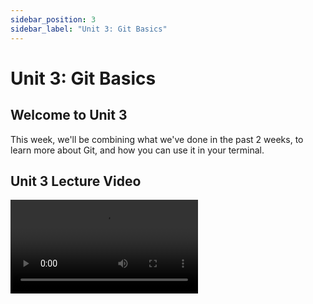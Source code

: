 ```yaml
---
sidebar_position: 3
sidebar_label: "Unit 3: Git Basics"
---
```



# Unit 3: Git Basics

## Welcome to Unit 3

This week, we'll be combining what we've done in the past 2 weeks, to learn more about Git, and how you can use it in your terminal.

## Unit 3 Lecture Video

<Video src="https://www.youtube.com/embed/jFhAPcxPEfs" />

## Git

### 🤔 Why git?

And why not google drive? 🤨👎

A reason why Google Docs has become so popular because it made an easy way for a team to collaborate on a document together. A powerful tool Google Docs provides is `revision history` which gives document owners a way to view and manage past versions of the document. This can be called **version control.**

Git is the leading form of version control for source code. It is built around the importance of tracking changes and managing collaboration. These features make Git the right tool for programming small and large projects. 

### The Git Workflow

**What is a repository?**

A repository (also known as repo), is a collection of source code. It will contain all your project's files and revision history. 

When working with Git, there are 4 fundamental elements: **Working Directory, Staging Area, Local Repo,** and **Remote Repo.** 

- **Working Directory**  - Your working directory are the files on your computer.
- **Staging Area**  - Once you make changes to a file, you can add it to the Staging Area, meaning that the file is ready to be committed.
- **Local Repo** - Your local repo is stored on your computer, and is a clone of the Remote Repo.
- **Remote Repo** - The remote repo is the repository, but it's stored on a server miles away (such as GitHub).

![Git Workflow Image](../static/img/unit3/git-workflow.png)

### Git Commands

| Commands | Function |
| --- | --- |
| git clone <remote_repo_url>  | Creates a clone of the remote repository on your local computer. |
| git init | Create a new git repository (note: you don't need to do this if you use clone) |
| git status | Lists all new or modified files to be committed. |
| git add <file_name> | Adds specified files into the staging area, ready to be committed. |
| git commit -m "COMMIT_MESSAGE" | Commits the staged files into your local repository. |
| git log | Prints the commit history of your current repository. |
| git push | Pushes the commits on your local repository to the remote repository. |
| git fetch | Updates ONLY your local repository with changes in the remote repository. |
| git pull | Updates your local repository AND working directory with any changes from the remote repository. |

### .gitconfig

The `~/.gitconfig` file lives in your root directory (not in a repo) and stores user-specific configuration. You'll want to update your email and name for this file by typing the following lines into your terminal:

```bash
# Set your email and name
git config --global user.email "your_email@example.com"
git config --global user.name "FIRSTNAME LASTNAME"

# Set your default branch to main (instead of master)
git config --global init.defaultBranch main

# Verify your changes took effect
git config --list
```

### .gitignore

The `.gitignore` file is a text file **inside of a repository** that tells Git which files or folders to ignore in a project.

Writing in this file follow patterns you can use. 

- `*` is used as a wildcard match
- `/` is used to ignore pathnames relative to the `.gitignore` file
- `#` is used to add comments to a `.gitignore` file

**Examples**

```python
# Ignore Mac system files
.DS_store

# Ignore all text files
*.txt

# Ignore /env folder in same directory 
/env
```

## SSH Keys

SSH, also known as Secure Shell, is a way to let users access and authenticate to a computer remotely. SSH keys are used to authenticate users when trying to access other computers. With a pair of public and private keys, SSH can securely communicate remotely between machines. 

### Why are we using SSH?

When we are working with out GitHub repository, you will need to identify yourself with your username and personal access token. With SSH keys, you can connect to GitHub without supplying your username and password each time. To use SSH with GitHub, you will need to create the key, then add it to your GitHub account.

<aside>
💡 As of August 13, 2021, [GitHub no longer supports https password authentication](https://github.blog/changelog/2021-08-12-git-password-authentication-is-shutting-down/). 
You **must** use SSH moving forward.

</aside>

### To create an SSH Key

1. Open the Terminal
2. Paste the text below, substituting in your GitHub email address:
`ssh-keygen -t ed25519 -C “your_email@example.com”`
3. You can enter a passphrase or leave it blank. 
A passphrase is not necessary but can add additional security. If you add a passphrase, then you will need to type in that phrase every time you use ssh.
*(Personally, I don't use a passphrase)*

### Viewing your SSH Key

You can now find your keys at `~/.ssh` 
If you used the ed25519 algorithm to create your key, you should see 2 files: 

- `id_ed25519` - Your **private key. Do not share this** ❌
- `id_ed25519.pub` - Your **public key.** This is what you share will GitHub ✅

### Adding your SSH Key to GitHub

1. Display your public key using the `cat` command.
`cat ~/.ssh/id_ed25519.pub`
2. Copy your public key to your clipboard. 
3. On [github.com](http://github.com), click on your profile photo in the upper-right and then click settings. 
4. Click on **SSH and GPG Keys**, and hit **New SSH Key.** 
5. In the title field, add a descriptive label, related to your computer, i.e. “Personal Mac”
6. Paste your public key into the “Key” field.
7. Click **Add SSH Key,** and your key is now added to your GitHub Account. 

## Assignment

**Required Tasks**

-  Add your SSH Key to GitHub
-  Clone your Profile README and push some changes (at least 1 new commit).
-  Create a new repository for your personal website.
    -  Create an `index.html` file
    -  Create a `README.md` file (it's ok if there's not much in there for now)

**Optional** **Stretch Goals**

-  Create a `.gitignore` file in your personal website repo.
-  Add your SSH Key to OpenLab
To do this: [connect to OpenLab](https://gist.github.com/ChaseC99/9506cf219ca33c60693ea4c4396a4c19) and add your public ssh key as a newline in `.ssh/authorized_keys`

### Due Date

Monday, April 18 by 11:59pm

### Submission

Complete the [Google Form](https://forms.gle/6MmqvLtr4YLWVhZV8).

<iframe src="https://docs.google.com/forms/d/e/1FAIpQLSdRh6buY0w8TXrVPmjbXhKJ1gf0Kj-jVdidq4ftt2wfkC7fjg/viewform?embedded=true" width="100%" height="1500" frameborder="0" marginheight="0" marginwidth="0">Loading…</iframe>

## External Resources

Git
- [Git Reference](https://git-scm.com/docs)
- Git Cheat Sheet: [Git Cheat Sheet](https://education.github.com/git-cheat-sheet-education.pdf)

SSH
- How to create a new SSH Key: [Create SSH Key Documentation](https://docs.github.com/en/authentication/connecting-to-github-with-ssh/generating-a-new-ssh-key-and-adding-it-to-the-ssh-agent)
- How to add an SSH Key to GitHub: [Add SSH Key Documentation](https://docs.github.com/en/authentication/connecting-to-github-with-ssh/adding-a-new-ssh-key-to-your-github-account)